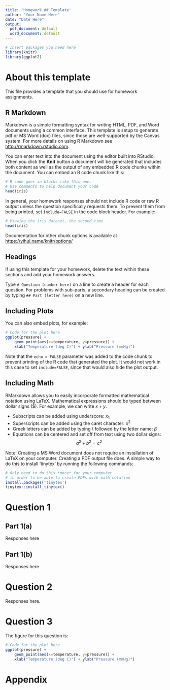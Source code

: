 ```yaml
---
title: 'Homework ## Template'
author: "Your Name Here"
date: "Date Here"
output:
  pdf_document: default
  word_document: default
---
```


```r
# Insert packages you need here
library(knitr)
library(ggplot2)

```


# About this template

This file provides a template that you should use for homework assignments. 

## R Markdown 

Markdown is a simple formatting syntax for writing HTML, PDF, and Word documents using a common interface. This template is setup to generate pdf or MS Word (doc) files, since those are well-supported by the Canvas system. For more details on using R Markdown see <http://rmarkdown.rstudio.com>.

You can enter text into the document using the editor built into RStudio. When you click the **Knit** button a document will be generated that includes both content as well as the output of any embedded R code chunks within the document. You can embed an R code chunk like this:

```r
# R code goes in blocks like this one.
# Use comments to help document your code
head(iris)
```

In general, your homework responses should not include R code or raw R output unless the question specifically requests them.  To prevent them from being printed, set `include=FALSE` in the code block header. For example:

```r
# Viewing the iris dataset, the second time
head(iris)
```

Documentation for other chunk options is available at <https://yihui.name/knitr/options/>

## Headings

If using this template for your homework, delete the text within these sections and add your homework answers.

Type `# Question (number here)` on a line to create a header for each question. For problems with sub-parts, a secondary heading can be created by typing `## Part (letter here)` on a new line.

## Including Plots

You can also embed plots, for example:

```r
# Code for the plot here
ggplot(pressure) + 
    geom_point(aes(x=temperature, y=pressure)) +
    xlab("Temperature (deg C)") + ylab("Pressure (mmHg)")
```

Note that the `echo = FALSE` parameter was added to the code chunk to prevent printing of the R code that generated the plot. It would not work in this case to set `include=FALSE`, since that would also hide the plot output.

## Including Math

RMarkdown allows you to easily incorporate formatted mathematical notation using LaTeX. Mathematical expressions should be typed between dollar signs (\$). For example, we can write $x + y$. 

* Subscripts can be added using underscore: $x_1$
* Superscripts can be added using the caret character: $x^2$
* Greek letters can be added by typing \\ followed by the letter name: $\beta$
* Equations can be centered and set off from text using two dollar signs: $$a^2 + b^2 = c^2$$


Note: Creating a MS Word document does not require an installation of LaTeX on your computer. Creating a PDF output file does. A simple way to do this to install 'tinytex' by running the following commands:

```r
# Only need to do this *once* for your computer
# in order to be able to create PDFs with math notation
install.packages('tinytex')
tinytex::install_tinytex()
```



# Question 1

## Part 1(a)
Responses here

## Part 1(b)
Responses here

# Question 2
Responses here.

# Question 3

The figure for this question is:

```r
# Code for the plot here
ggplot(pressure) + 
    geom_point(aes(x=temperature, y=pressure)) +
    xlab("Temperature (deg C)") + ylab("Pressure (mmHg)")
```


# Appendix

```r

```